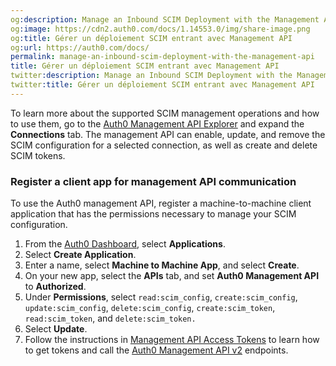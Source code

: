 ```yaml
---
og:description: Manage an Inbound SCIM Deployment with the Management API
og:image: https://cdn2.auth0.com/docs/1.14553.0/img/share-image.png
og:title: Gérer un déploiement SCIM entrant avec Management API
og:url: https://auth0.com/docs/
permalink: manage-an-inbound-scim-deployment-with-the-management-api
title: Gérer un déploiement SCIM entrant avec Management API
twitter:description: Manage an Inbound SCIM Deployment with the Management API
twitter:title: Gérer un déploiement SCIM entrant avec Management API
---
```


To learn more about the supported SCIM management operations and how to use them, go to the [Auth0 Management API Explorer](https://auth0.com/docs/api/management/v2) and expand the **Connections** tab. The <Tooltip tip="Management API: A product to allow customers to perform administrative tasks." cta="View Glossary" href="/docs/glossary?term=management+API">management API</Tooltip> can enable, update, and remove the SCIM configuration for a selected connection, as well as create and delete SCIM tokens.

### Register a client app for management API communication

To use the Auth0 management API, register a machine-to-machine client application that has the permissions necessary to manage your SCIM configuration.

1. From the [Auth0 Dashboard](https://manage.auth0.com/#/), select **Applications**.
2. Select **Create Application**.
3. Enter a name, select **Machine to Machine App**, and select **Create**.
4. On your new app, select the **APIs** tab, and set **Auth0 Management API** to **Authorized**.
5. Under **Permissions**, select `read:scim_config`, `create:scim_config`, `update:scim_config`, `delete:scim_config`, `create:scim_token`, `read:scim_token`, and `delete:scim_token.`
6. Select **Update**.
7. Follow the instructions in [Management API Access Tokens](/docs/secure/tokens/access-tokens/management-api-access-tokens) to learn how to get tokens and call the [Auth0 Management API v2](https://auth0.com/docs/api/management/v2/connections/post-scim-configuration) endpoints.